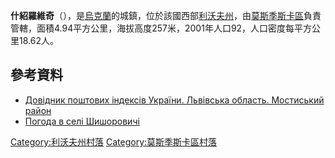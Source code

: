 {{coord|49|42|41|N|23|20|1|E|scale:100000|display=title}}

'''什紹羅維奇'''（{{lang-uk|Шишоровичі}}），是[[烏克蘭|烏克蘭]]的城鎮，位於該國西部[[利沃夫州|利沃夫州]]，由[[莫斯季斯卡區|莫斯季斯卡區]]負責管轄，面積4.94平方公里，海拔高度257米，2001年人口92，人口密度每平方公里18.62人。

==參考資料==
*[http://www.uaidx.com/13/294/index Довідник поштових індексів України. Львівська область. Мостиський район] {{Wayback|url=http://www.uaidx.com/13/294/index |date=20161018190804 }}
* [http://weather.in.ua/ua/l'vovskaja/29037 Погода в селі Шишоровичі] {{Wayback|url=http://weather.in.ua/ua/l'vovskaja/29037 |date=20160305195027 }}

[[Category:利沃夫州村落|Category:利沃夫州村落]]
[[Category:莫斯季斯卡區村落|Category:莫斯季斯卡區村落]]


{{Lviv-geo-stub}}